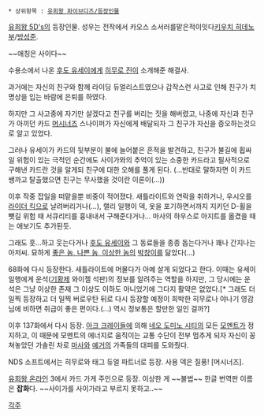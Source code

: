  * 상위항목 : [[유희왕 파이브디즈/등장인물]]

[[유희왕 5D's]]의 등장인물. 성우는 전작에서 카오스 소서러를맡은적이잇다[[키우치 히데노부]]/[[방성준]].

~~애칭은 사이다~~

수용소에서 나온 [[후도 유세이]]에게 [[히무로 진]]이 소개해준 해결사.

과거에는 자신의 친구와 함께 라이딩 듀얼리스트였으나 갑작스런 사고로 인해 친구가 치명상을 입는 바람에 은퇴를 하였다.

하지만 그 사고중에 자기만 살겠다고 친구를 버리는 짓을 해버렸고, 나중에 자신과 친구가 아끼던 카드 [[머시너즈]] 스나이퍼가 자신에게 배달되자 그 친구가 자신을 증오하는것으로 알고 있었다.

그러나 유세이가 카드의 뒷부분이 불에 늘어붙은 흔적을 발견하고, 친구가 불길에 휩싸일 위험이 있는 극적인 순간에도 사이가와의 추억이 있는 소중한 카드라고 필사적으로 구해낸 카드란 것을 알게되 친구에 대한 오해를 풀게 된다. (…반대로 말하자면 이 카드 쌩까고 탈출했으면 친구는 무사했을 것이란 이론이(…))

이후 작중 잡일을 떠맡을뿐 비중이 적어졌다. 새틀라이트와 연락을 취하거나, 우시오를 [[라이더 킥]]으로 날려버리거나(...), 랠리 일행이 덱, 옷을 포기하면서까지 지키던 D-휠을 뺏길 위험 때 서큐리티를 흉내내서 구해준다거나… 마사의 하우스로 아지트를 옮겼을 때는 애보기도 추가된듯.

그래도 훗...하고 웃는다거나 [[후도 유세이]]와 그 동료들을 종종 돕는다거나 꽤나 간지나는 아저씨. 묘하게 [[좋은 놈, 나쁜 놈, 이상한 놈]]의 [[좋은 놈, 나쁜 놈, 이상한 놈/등장인물|박창이]]를 닮았다(...)

68화에 다시 등장한다. 새틀라이트에 머물다가 아예 살게 되었다고 한다. 이때는 유세이 일행에게 운석([[기황제]] 와이젤 석판)의 정보를 알려주는 역할을 하지만, 그 당시에는 운석은 그냥 이상한 존재 그 이상도 이하도 아니었기에 그다지 활약은 없었다.[* 그래도 더 일찍 등장하고 더 일찍 버로우탄 뒤로 다시 등장할 예정이 희박한 히무로나 야나기 영감님에 비하면 취급이 좋은 편이다.(...) 역시 정보통은 할만한 일인 걸까?]

이후 137화에서 다시 등장. [[아크 크레이들]]에 의해 [[네오 도미노 시티]]의 모든 [[모멘트]]가 정지하고, 이 때문에 모멘트의 에너지로 움직이는 교통 수단이 전부 멈추게 되자 자신이 꽁쳐놓았던 가솔린 차로 [[마사(유희왕)|마사]]와 [[예거(유희왕)|예거]]의 가족들의 대피를 도와줬다.

NDS 소프트에서는 히무로와 태그 듀얼 파트너로 등장. 사용 덱은 질풍! [머시너즈].

[[유희왕 온라인]] 3에서 카드 가게 주인으로 등장. 이상한 게 ~~불법~~ 한글 번역판 이름은 '''잡화'''다. ~~사이가를 사이가라고 부르지 못하고..~~

[[각주]]
